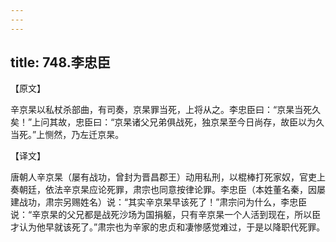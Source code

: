 ```yaml
---
---
---
```

title: 748.李忠臣
---



【原文】

辛京杲以私杖杀部曲，有司奏，京杲罪当死，上将从之。李忠臣曰：“京杲当死久矣！”上问其故，忠臣曰：“京杲诸父兄弟俱战死，独京杲至今日尚存，故臣以为久当死。”上恻然，乃左迁京杲。

【译文】

唐朝人辛京杲（屡有战功，曾封为晋昌郡王）动用私刑，以棍棒打死家奴，官吏上奏朝廷，依法辛京杲应论死罪，肃宗也同意按律论罪。李忠臣（本姓董名秦，因屡建战功，肃宗另赐姓名）说：“其实辛京杲早该死了！”肃宗问为什么，李忠臣说：“辛京杲的父兄都是战死沙场为国捐躯，只有辛京杲一个人活到现在，所以臣才认为他早就该死了。”肃宗也为辛家的忠贞和凄惨感觉难过，于是以降职代死罪。